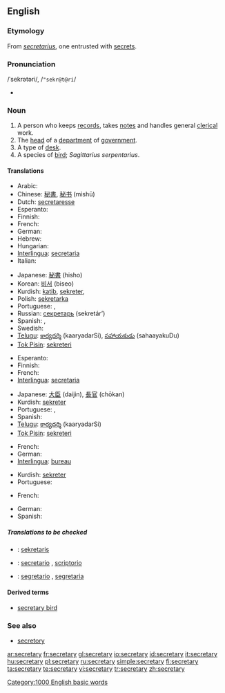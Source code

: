 {{wikipedia|dab=secretary (disambiguation)|secretary}}
==English==

===Etymology===
From {{ML.}} ''[[secretarius]]'', one entrusted with [[secret]]s.

===Pronunciation===
/ˈsekrətəri/, /<tt>"sekr@t@ri</tt>/
* {{audio|en-us-secretary.ogg|Audio (US)}}

===Noun===
{{wikipedia}}
{{en-noun|secretaries}}

# A person who keeps [[records]], takes [[notes]] and handles general [[clerical]] work.
# The [[head]] of a [[department]] of [[government]].
# A type of [[desk]].
# A species of [[bird]]; ''Sagittarius serpentarius''.

====Translations====
{{trans-top|a person keeping records and handling clerical work}}
* Arabic: {{ARchar|[[سكرتير]]}} {{IPAchar|(sekretér)}} {{m|f}}
* Chinese: [[秘書]], [[秘书]] (mìshū)
* Dutch: [[secretaresse]] {{f}}
* Esperanto: {{t|eo|sekretario|xs=Esperanto}}
* Finnish: {{t|fi|sihteeri}}
* French: {{t+|fr|secrétaire|m|f}}
* German: {{t+|de|Sekretär|m}}
* Hebrew: {{he-translation|מזכיר|mazkir}} {{m}}
* Hungarian: {{t|hu|titkár}}
* [[Interlingua]]: [[secretaria]] {{f}}
* Italian: {{t+|it|segretario|m}}
{{trans-mid}}
* Japanese: [[秘書]] (hisho)
* Korean: [[비서]] (biseo)
* Kurdish: [[katib]], [[sekreter]], {{t|ku|سکرتێر|tr=|sc=KUchar}}
* Polish: [[sekretarka]] {{f}}
* Portuguese: {{t|pt|secretário|m}}, {{t|pt|secretária|f}}
* Russian: [[секретарь]] (sekretár’) {{m}}
* Spanish: {{t-|es|secretario|m}}, {{t-|es|secretaria|f}}
* Swedish: {{t|sv|sekreterare|c}}
* [[Telugu]]: [[కార్యదర్శి]] (kaaryadarSi), [[సహాయకుడు]] (sahaayakuDu)
* [[Tok Pisin]]: [[sekreteri]]
{{trans-bottom}}

{{trans-top|the head of a department of government}}
* Esperanto: {{t|eo|sekretario|xs=Esperanto}}
* Finnish: {{t+|fi|ministeri}}
* French: {{t+|fr|secrétaire}}
* [[Interlingua]]: [[secretaria]] {{f}}
{{trans-mid}}
* Japanese: [[大臣]] (daijin), [[長官]] (chōkan)
* Kurdish: [[sekreter]]
* Portuguese: {{t|pt|secretário|m}}, {{t|pt|secretária|f}}
* Spanish: {{t-|es|secretario|m}}
* [[Telugu]]: [[కార్యదర్శి]] (kaaryadarSi)
* [[Tok Pisin]]: [[sekreteri]]
{{trans-bottom}}

{{trans-top|a type of desk}}
* French: {{t+|fr|secrétaire}}
* German: {{t-|de|Schreibsekretär|m}}
* [[Interlingua]]: [[bureau]]
{{trans-mid}}
* Kurdish: [[sekreter]]
* Portuguese: {{t|pt|escrivaninha|f}}
{{trans-bottom}}

{{trans-top|Sagittarius serpentarius}}
* French: {{t|fr|messager serpentaire}}
{{trans-mid}}
* German: {{t+|de|Sekretär}}
* Spanish: {{t|es|serpentario|m}}
{{trans-bottom}}

=====Translations to be checked=====
{{checktrans}}
* {{ttbc|Indonesian}}: [[sekretaris]]
* {{ttbc|Interlingua}}: [[secretario]] {{m}}, [[scriptorio]]
* {{ttbc|Italian}}: [[segretario]] {{m}}, [[segretaria]] {{f}}

====Derived terms====
* [[secretary bird]]

===See also===
* [[secretory]]

[[Category:1000 English basic words]]

[[ar:secretary]]
[[fr:secretary]]
[[gl:secretary]]
[[io:secretary]]
[[id:secretary]]
[[it:secretary]]
[[hu:secretary]]
[[pl:secretary]]
[[ru:secretary]]
[[simple:secretary]]
[[fi:secretary]]
[[ta:secretary]]
[[te:secretary]]
[[vi:secretary]]
[[tr:secretary]]
[[zh:secretary]]
